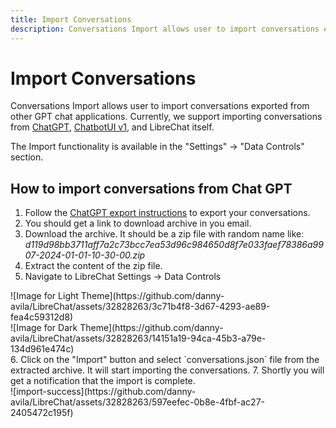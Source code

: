 ```yaml
---
title: Import Conversations
description: Conversations Import allows user to import conversations exported from other GPT chat applications. Currently, we support importing conversations from ChatGPT, ChatbotUI v1, and LibreChat itself.  
---
```

# Import Conversations

Conversations Import allows user to import conversations exported from other GPT chat applications. Currently, we support importing conversations from [ChatGPT](https://chatgpt.com/), [ChatbotUI v1](https://github.com/mckaywrigley/chatbot-ui/tree/b865b0555f53957e96727bc0bbb369c9eaecd83b?tab=readme-ov-file#legacy-code), and LibreChat itself.

The Import functionality is available in the "Settings" -> "Data Controls" section.

## How to import conversations from Chat GPT

1. Follow the [ChatGPT export instructions](https://help.openai.com/en/articles/7260999-how-do-i-export-my-chatgpt-history-and-data) to export your conversations.
2. You should get a link to download archive in you email.
3. Download the archive. It should be a zip file with random name like: _d119d98bb3711aff7a2c73bcc7ea53d96c984650d8f7e033faef78386a9907-2024-01-01-10-30-00.zip_
4. Extract the content of the zip file.
5. Navigate to LibreChat Settings -> Data Controls
<div style={{padding: "20px", display: "flex", justifyContent: "center", alignItems: "center", flexDirection: "column"}}>
  <div className="image-light-theme">
    ![Image for Light Theme](https://github.com/danny-avila/LibreChat/assets/32828263/3c71b4f8-3d67-4293-ae89-fea4c59312d8)
  </div>

  <div className="image-dark-theme">
    ![Image for Dark Theme](https://github.com/danny-avila/LibreChat/assets/32828263/14151a19-94ca-45b3-a79e-134d961e474c)
  </div>
</div>
6. Click on the "Import" button and select `conversations.json` file from the extracted archive. It will start importing the conversations.
7. Shortly you will get a notification that the import is complete.
<div style={{padding: "20px", display: "flex", justifyContent: "center", alignItems: "center", flexDirection: "column"}}>
    ![import-success](https://github.com/danny-avila/LibreChat/assets/32828263/597eefec-0b8e-4fbf-ac27-2405472c195f)
</div>
